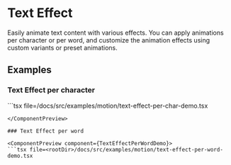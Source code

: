 
# Text Effect

Easily animate text content with various effects. You can apply animations per character or per word, and customize the animation effects using custom variants or preset animations.

## Examples

### Text Effect per character

<ComponentPreview component={TextEffectPerCharDemo}>
```tsx file=<rootDir>/docs/src/examples/motion/text-effect-per-char-demo.tsx

```
</ComponentPreview>

### Text Effect per word

<ComponentPreview component={TextEffectPerWordDemo}>
```tsx file=<rootDir>/docs/src/examples/motion/text-effect-per-word-demo.tsx

```
</ComponentPreview>